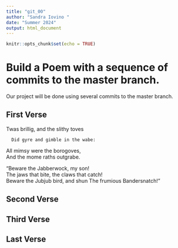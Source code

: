 ```yaml
---
title: "git_00"
author: "Sandra Iovino "
date: "Summer 2024"
output: html_document
---
```


```r
knitr::opts_chunk$set(echo = TRUE)
```
# Build a Poem with a sequence of commits to the master branch.
Our project will be done using several commits to the master branch.
<!-- Do not modify or change any text in "!--" bracketed areas such as this --- these are instructions to
you, if you change any of this the git program will notice it and compromise your git merging strategy !-->

## First Verse 
<!--Put the first five lines of a poem by Lewis Carrol in this section!-->

Twas brillig, and the slithy toves

      Did gyre and gimble in the wabe:  
All mimsy were the borogoves,  
      And the mome raths outgrabe. 
      
“Beware the Jabberwock, my son!  
      The jaws that bite, the claws that catch!  
Beware the Jubjub bird, and shun
      The frumious Bandersnatch!”  
      
      
## Second Verse
<!--Put the first five lines of a poem by Robert Frost here!-->

## Third Verse
<!--Put the first two verses of The Walrus and the Carpenter here!-->

## Last Verse
<!--Put a short poem of your choice 8-20 lines,here!-->
